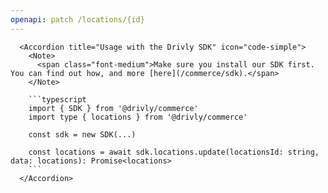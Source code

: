 ```yaml
---
openapi: patch /locations/{id}
---
```


      <Accordion title="Usage with the Drivly SDK" icon="code-simple">
        <Note>
          <span class="font-medium">Make sure you install our SDK first. You can find out how, and more [here](/commerce/sdk).</span>
        </Note>

        ```typescript
        import { SDK } from '@drivly/commerce'
        import type { locations } from '@drivly/commerce'

        const sdk = new SDK(...)

        const locations = await sdk.locations.update(locationsId: string, data: locations): Promise<locations>
        ```
      </Accordion>
